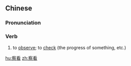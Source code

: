 ==Chinese==
{{zh-forms}}

===Pronunciation===
{{zh-pron
|m=chákàn
|c=caat3 hon3
|cat=v
}}

===Verb===
{{zh-verb}}

# to [[observe]]; to [[check]] (the progress of something, etc.)

[[hu:察看]]
[[zh:察看]]